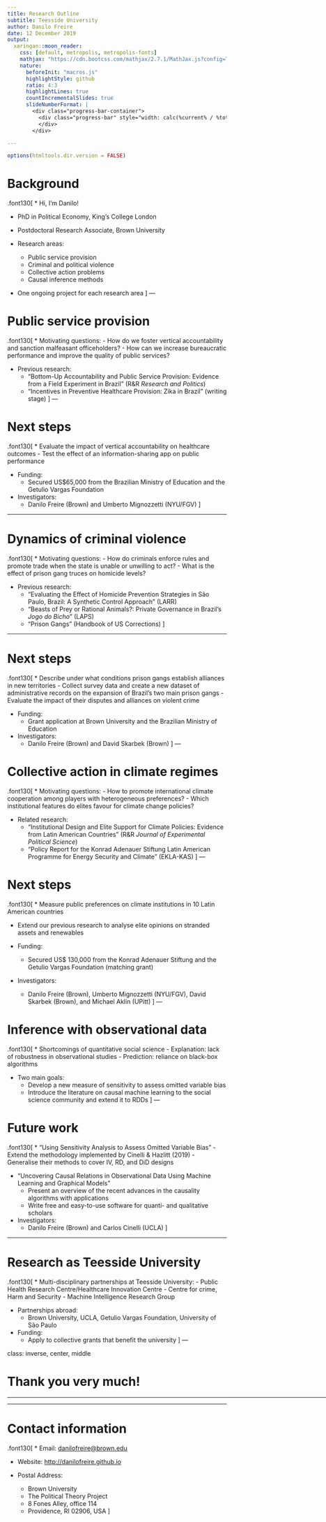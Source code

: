 ```yaml
---
title: Research Outline
subtitle: Teesside University
author: Danilo Freire 
date: 12 December 2019
output: 
  xaringan::moon_reader:
    css: [default, metropolis, metropolis-fonts]
    mathjax: "https://cdn.bootcss.com/mathjax/2.7.1/MathJax.js?config=TeX-MML-AM_HTMLorMML"
    nature: 
      beforeInit: "macros.js"
      highlightStyle: github
      ratio: 4:3
      highlightLines: true
      countIncrementalSlides: true
      slideNumberFormat: |
        <div class="progress-bar-container">
          <div class="progress-bar" style="width: calc(%current% / %total% * 100%);">
          </div>
        </div>

---
```


```r
options(htmltools.dir.version = FALSE)
```

<style>

.remark-slide-number {
  position: inherit;
}

.remark-slide-number .progress-bar-container {
  position: absolute;
  bottom: 0;
  height: 6px;
  display: block;
  left: 0;
  right: 0;
}

.remark-slide-number .progress-bar {
  height: 100%;
  background-color: #EB811B;
}

.orange {
  color: #EB811B;
}
</style>

# Background

.font130[
* Hi, I'm Danilo!

* PhD in Political Economy, King's College London

* Postdoctoral Research Associate, Brown University

* Research areas: 
	- Public service provision
	- Criminal and political violence
	- Collective action problems
	- Causal inference methods

* One ongoing project for each research area
]
---

# Public service provision

.font130[
* Motivating questions:
	- How do we foster vertical accountability and sanction malfeasant officeholders?
	- How can we increase bureaucratic performance and improve the quality of public services? 

* Previous research:
	- "Bottom-Up Accountability and Public Service Provision: Evidence from a Field Experiment in Brazil" (R&R _Research and Politics_)
	- "Incentives in Preventive Healthcare Provision: Zika in Brazil" (writing stage)
]
---

# Next steps

.font130[
* Evaluate the impact of vertical accountability on healthcare outcomes
	- Test the effect of an information-sharing app on public performance

* Funding:
	- Secured US$65,000 from the Brazilian Ministry of Education and the Getulio Vargas Foundation

* Investigators:
	- Danilo Freire (Brown) and Umberto Mignozzetti (NYU/FGV)
]

---

# Dynamics of criminal violence

.font130[
* Motivating questions:
	- How do criminals enforce rules and promote trade when the state is unable or unwilling to act?
	- What is the effect of prison gang truces on homicide levels?

* Previous research:
	- "Evaluating the Effect of Homicide Prevention Strategies in São Paulo, Brazil: A Synthetic Control Approach" (LARR)
	- "Beasts of Prey or Rational Animals?: Private Governance in Brazil's _Jogo do Bicho_" (LAPS)
	- "Prison Gangs" (Handbook of US Corrections)
]

---

# Next steps 

.font130[
* Describe under what conditions prison gangs establish alliances in new territories
	- Collect survey data and create a new dataset of administrative records on the expansion of Brazil's two main prison gangs
	- Evaluate the impact of their disputes and alliances on violent crime

* Funding:
	- Grant application at Brown University and the Brazilian Ministry of Education

* Investigators:
	- Danilo Freire (Brown) and David Skarbek (Brown)
]
---

# Collective action in climate regimes

.font130[
* Motivating questions:
	- How to promote international climate cooperation among players with heterogeneous preferences? 
	- Which institutional features do elites favour for climate change policies?

* Related research:
	- "Institutional Design and Elite Support for Climate Policies: Evidence from Latin American Countries" (R&R _Journal of Experimental Political Science_)
	- "Policy Report for the Konrad Adenauer Stiftung Latin American Programme for Energy Security and Climate" (EKLA-KAS)
]
---

# Next steps

.font130[
* Measure public preferences on climate institutions in 10 Latin American countries

* Extend our previous research to analyse elite opinions on stranded assets and renewables 

* Funding:
	- Secured US$ 130,000 from the Konrad Adenauer Stiftung and the Getulio Vargas Foundation (matching grant)

* Investigators:
	- Danilo Freire (Brown), Umberto Mignozzetti (NYU/FGV), David Skarbek (Brown), and Michael Aklin (UPitt)
]
---

# Inference with observational data

.font130[
* Shortcomings of quantitative social science
	- Explanation: lack of robustness in observational studies
	- Prediction: reliance on black-box algorithms

* Two main goals:
	- Develop a new measure of sensitivity to assess omitted variable bias
	- Introduce the literature on causal machine learning to the social science community and extend it to RDDs
]
---

# Future work

.font130[
* "Using Sensitivity Analysis to Assess Omitted Variable Bias"
	- Extend the methodology implemented by Cinelli & Hazlitt (2019)
	- Generalise their methods to cover IV, RD, and DiD designs 

* "Uncovering Causal Relations in Observational Data Using Machine Learning and Graphical Models"
	- Present an overview of the recent advances in the causality algorithms with applications 
	- Write free and easy-to-use software for quanti- and qualitative scholars

* Investigators:
	- Danilo Freire (Brown) and Carlos Cinelli (UCLA)
]

---

# Research as Teesside University 

.font130[
* Multi-disciplinary partnerships at Teesside University:
	- Public Health Research Centre/Healthcare Innovation Centre
	- Centre for crime, Harm and Security
	- Machine Intelligence Research Group

* Partnerships abroad:
	- Brown University, UCLA, Getulio Vargas Foundation, University of São Paulo

* Funding:
	- Apply to collective grants that benefit the university
]
---

class: inverse, center, middle

# Thank you very much!

<html><div style='float:left'></div><hr color='#EB811B' size=1px width=800px></html> 

---

# Contact information

.font130[
* Email: <danilofreire@brown.edu>

* Website: <http://danilofreire.github.io>

* Postal Address:
	- Brown University 
	- The Political Theory Project
	- 8 Fones Alley, office 114
	- Providence, RI 02906, USA
]

